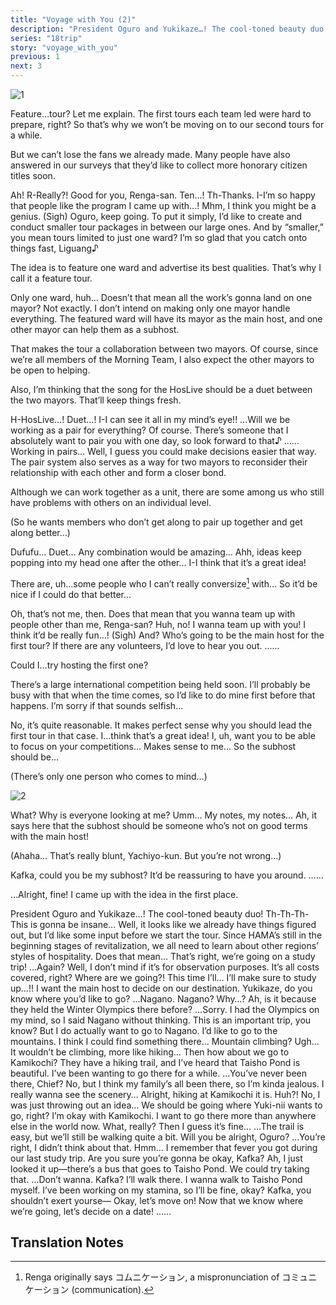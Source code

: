 ```yaml
---
title: "Voyage with You (2)"
description: "President Oguro and Yukikaze…! The cool-toned beauty duo! Th-th-th-this is gonna be insane…"
series: "18trip"
story: "voyage_with_you"
previous: 1
next: 3
---
```



<Divider loc="HAMA Tours - Meeting Space"/>

![1](1.jpg)

<Bubble character="Yukikaze">
Feature…tour?
</Bubble>

<Bubble character="Kafka">
Let me explain. The first tours each team led were hard to prepare, right? So that’s why we won’t be moving on to our second tours for a while.

But we can’t lose the fans we already made. Many people have also answered in our surveys that they’d like to collect more honorary citizen titles soon.
</Bubble>

<Bubble character="Renga">
Ah! R-Really?!
</Bubble>

<Bubble character="Ten">
Good for you, Renga-san.
</Bubble>

<Bubble character="Renga">
Ten…! Th-Thanks. I-I’m so happy that people like the program I came up with…!
</Bubble>

<Bubble character="Ten">
Mhm, I think you might be a genius.
</Bubble>

<Bubble character="Liguang">
(Sigh) Oguro, keep going.
</Bubble>

<Bubble character="Kafka">
To put it simply, I’d like to create and conduct smaller tour packages in between our large ones.
</Bubble>

<Bubble character="Liguang">
And by “smaller,” you mean tours limited to just one ward?
</Bubble>

<Bubble character="Kafka">
I’m so glad that you catch onto things fast, Liguang♪

The idea is to feature one ward and advertise its best qualities. That’s why I call it a feature tour.
</Bubble>

<Bubble character="Ten">
Only one ward, huh… Doesn’t that mean all the work’s gonna land on one mayor?
</Bubble>

<Bubble character="Kafka">
Not exactly. I don’t intend on making only one mayor handle everything. The featured ward will have its mayor as the main host, and one other mayor can help them as a subhost.

That makes the tour a collaboration between two mayors. Of course, since we’re all members of the Morning Team, I also expect the other mayors to be open to helping.

Also, I’m thinking that the song for the HosLive should be a duet between the two mayors. That’ll keep things fresh.
</Bubble>

<Bubble character="Yachiyo">
H-HosLive…! Duet…! I-I can see it all in my mind’s eye!!
</Bubble>

<Bubble character="Liguang">
…Will we be working as a pair for everything?
</Bubble>

<Bubble character="Kafka">
Of course. There’s someone that I absolutely want to pair you with one day, so look forward to that♪
</Bubble>

<Bubble character="Liguang">
……
</Bubble>

<Bubble character="Ten">
Working in pairs… Well, I guess you could make decisions easier that way.
</Bubble>

<Bubble character="Kafka">
The pair system also serves as a way for two mayors to reconsider their relationship with each other and form a closer bond.

Although we can work together as a unit, there are some among us who still have problems with others on an individual level.
</Bubble>

<Bubble mc>
<p class="t">(So he wants members who don’t get along to pair up together and get along better…)</p>
</Bubble>

<Bubble character="Yachiyo">
Dufufu… Duet… Any combination would be amazing… Ahh, ideas keep popping into my head one after the other…
</Bubble>

<Bubble character="Renga">
I-I think that it’s a great idea!

There are, uh…some people who I can’t really conversize[^1] with… So it’d be nice if I could do that better…
</Bubble>

<Bubble character="Ten">
Oh, that’s not me, then. Does that mean that you wanna team up with people other than me, Renga-san?
</Bubble>

<Bubble character="Renga">
Huh, no! I wanna team up with you! I think it’d be really fun…!
</Bubble>

<Bubble character="Liguang">
(Sigh) And? Who’s going to be the main host for the first tour?
</Bubble>

<Bubble character="Kafka">
If there are any volunteers, I’d love to hear you out.
</Bubble>

<Bubble character="Yukikaze">
……

Could I…try hosting the first one?

There’s a large international competition being held soon. I’ll probably be busy with that when the time comes, so I’d like to do mine first before that happens. I’m sorry if that sounds selfish…
</Bubble>

<Bubble character="Liguang">
No, it’s quite reasonable. It makes perfect sense why you should lead the first tour in that case.
</Bubble>

<Bubble character="Renga">
I…think that’s a great idea! I, uh, want you to be able to focus on your competitions…
</Bubble>

<Bubble character="Ten">
Makes sense to me… So the subhost should be…
</Bubble>

<Bubble mc>
<p class="t">(There’s only one person who comes to mind…)</p>
</Bubble>

![2](2.jpg)

<Bubble character="Kafka">
What? Why is everyone looking at me?
</Bubble>

<Bubble character="Yachiyo">
Umm… My notes, my notes… Ah, it says here that the subhost should be someone who’s not on good terms with the main host!
</Bubble>

<Bubble mc>
<p class="t">(Ahaha… That’s really blunt, Yachiyo-kun. But you’re not wrong…)</p>
</Bubble>

<Bubble character="Yukikaze">
Kafka, could you be my subhost? It’d be reassuring to have you around.
</Bubble>

<Bubble character="Kafka">
……

…Alright, fine! I came up with the idea in the first place.
</Bubble>

<Bubble character="Yachiyo">
President Oguro and Yukikaze…! The cool-toned beauty duo! Th-Th-Th-This is gonna be insane…
</Bubble>

<Bubble character="Kafka">
Well, it looks like we already have things figured out, but I’d like some input before we start the tour. Since HAMA’s still in the beginning stages of revitalization, we all need to learn about other regions’ styles of hospitality.
</Bubble>

<Bubble mc>
Does that mean…
</Bubble>

<Bubble character="Kafka">
That’s right, we’re going on a study trip!
</Bubble>

<Bubble character="Liguang">
…Again? Well, I don’t mind if it’s for observation purposes.
</Bubble>

<Bubble character="Ten">
It’s all costs covered, right?
</Bubble>

<Bubble character="Renga">
Where are we going?! This time I’ll… I’ll make sure to study up…!!
</Bubble>

<Bubble character="Kafka">
I want the main host to decide on our destination. Yukikaze, do you know where you’d like to go?
</Bubble>

<Bubble character="Yukikaze">
…Nagano.
</Bubble>

<Bubble mc>
Nagano? Why…? Ah, is it because they held the Winter Olympics there before?
</Bubble>

<Bubble character="Yukikaze">
…Sorry. I had the Olympics on my mind, so I said Nagano without thinking.
</Bubble>

<Bubble character="Kafka">
This is an important trip, you know?
</Bubble>

<Bubble character="Yukikaze">
But I do actually want to go to Nagano. I’d like to go to the mountains. I think I could find something there…
</Bubble>

<Bubble character="Ten">
Mountain climbing? Ugh…
</Bubble>

<Bubble character="Yukikaze">
It wouldn’t be climbing, more like hiking…
</Bubble>

<Bubble mc>
Then how about we go to Kamikochi? They have a hiking trail, and I’ve heard that Taisho Pond is beautiful. I’ve been wanting to go there for a while.
</Bubble>

<Bubble character="Kafka">
…You’ve never been there, Chief?
</Bubble>

<Bubble mc>
No, but I think my family’s all been there, so I’m kinda jealous. I really wanna see the scenery…
</Bubble>

<Bubble character="Kafka">
Alright, hiking at Kamikochi it is.
</Bubble>

<Bubble mc>
Huh?! No, I was just throwing out an idea… We should be going where Yuki-nii wants to go, right?
</Bubble>

<Bubble character="Yukikaze">
I’m okay with Kamikochi. I want to go there more than anywhere else in the world now.
</Bubble>

<Bubble mc>
What, really? Then I guess it’s fine…
</Bubble>

<Bubble character="Liguang">
…The trail is easy, but we’ll still be walking quite a bit. Will you be alright, Oguro?
</Bubble>

<Bubble character="Yukikaze">
…You’re right, I didn’t think about that.
</Bubble>

<Bubble character="Renga">
Hmm… I remember that fever you got during our last study trip. Are you sure you’re gonna be okay, Kafka?
</Bubble>

<Bubble character="Ten">
Ah, I just looked it up—there’s a bus that goes to Taisho Pond. We could try taking that.
</Bubble>

<Bubble character="Kafka">
…Don’t wanna.
</Bubble>

<Bubble character="Yukikaze">
Kafka?
</Bubble>

<Bubble character="Kafka">
I’ll walk there. I wanna walk to Taisho Pond myself. I’ve been working on my stamina, so I’ll be fine, okay?
</Bubble>

<Bubble character="Yukikaze">
Kafka, you shouldn’t exert yourse—
</Bubble>

<Bubble character="Kafka">
Okay, let’s move on! Now that we know where we’re going, let’s decide on a date!
</Bubble>

<Bubble character="Yukikaze">
……
</Bubble>

## Translation Notes

[^1]: Renga originally says コムニケーション, a mispronunciation of コミュニケーション (communication).
